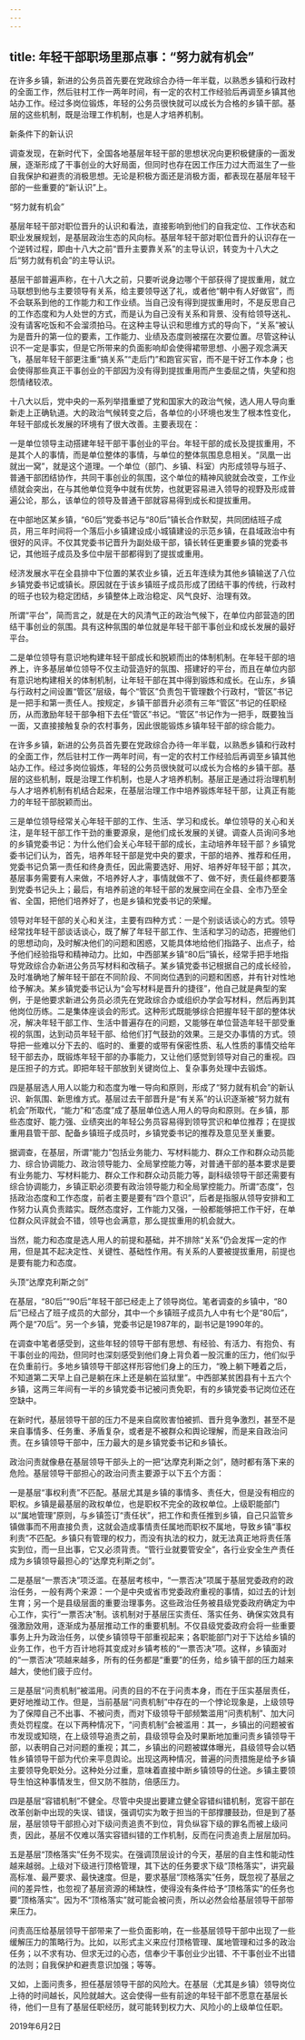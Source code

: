 ```yaml
---
---
---
```

title: 年轻干部职场里那点事：“努力就有机会”
---

在许多乡镇，新进的公务员首先要在党政综合办待一年半载，以熟悉乡镇和行政村的全面工作，然后驻村工作一两年时间，有一定的农村工作经验后再调至乡镇其他站办工作。经过多岗位锻炼，年轻的公务员很快就可以成长为合格的乡镇干部。基层的这些机制，既是治理工作机制，也是人才培养机制。





新条件下的新认识


调查发现，在新时代下，全国各地基层年轻干部的思想状况向更积极健康的一面发展，逐渐形成了干事创业的大好局面，但同时也存在因工作压力过大而滋生了一些自我保护和避责的消极思想。无论是积极方面还是消极方面，都表现在基层年轻干部的一些重要的“新认识”上。





“努力就有机会”


基层年轻干部对职位晋升的认识和看法，直接影响到他们的自我定位、工作状态和职业发展规划，是基层政治生态的风向标。基层年轻干部对职位晋升的认识存在一个逆转过程，即由十八大之前“晋升主要靠关系”的主导认识，转变为十八大之后“努力就有机会”的主导认识。

基层干部普遍声称，在十八大之前，只要听说身边哪个干部获得了提拔重用，就立马联想到他与主要领导有关系，给主要领导送了礼，或者他“朝中有人好做官”，而不会联系到他的工作能力和工作业绩。当自己没有得到提拔重用时，不是反思自己的工作态度和为人处世的方式，而是认为自己没有关系和背景、没有给领导送礼、没有请客吃饭和不会溜须拍马。在这种主导认识和思维方式的导向下，“关系”被认为是晋升的第一位的要素，工作能力、业绩及态度则被摆在次要位置。尽管这种认识不一定是事实，但是它所带来的负面影响却会使得裙带思想、小圈子观念满天飞，基层年轻干部更注重“搞关系”“走后门”和跑官买官，而不是干好工作本身；也会使得那些真正干事创业的干部因为没有得到提拔重用而产生委屈之情，失望和抱怨情绪较浓。

十八大以后，党中央的一系列举措重塑了党和国家大的政治气候，选人用人导向重新走上正确轨道。大的政治气候转变之后，各单位的小环境也发生了根本性变化，年轻干部成长发展的环境有了很大改善。主要表现在：

一是单位领导主动搭建年轻干部干事创业的平台。年轻干部的成长及提拔重用，不是其个人的事情，而是单位整体的事情，与单位的整体氛围息息相关。“凤凰一出就出一窝”，就是这个道理。一个单位（部门、乡镇、科室）内形成领导与班子、普通干部团结协作，共同干事创业的氛围，这个单位的精神风貌就会改变，工作业绩就会突出，在与其他单位竞争中就有优势，也就更容易进入领导的视野及形成普遍公论，那么，该单位的领导及普通干部就容易得到成长和提拔重用。

在中部地区某乡镇，“60后”党委书记与“80后”镇长合作默契，共同团结班子成员，用三年时间将一个落后小乡镇建设成小城镇建设的示范乡镇，在县域政治中有很好的风评。不仅其党委书记晋升为副处级干部，镇长转任更重要乡镇的党委书记，其他班子成员及多位中层干部都得到了提拔或重用。

经济发展水平在全县排中下位置的某农业乡镇，近五年连续为其他乡镇输送了八位乡镇党委书记或镇长。原因就在于该乡镇班子成员形成了团结干事的传统，行政村的班子也较为稳定团结，乡镇整体上政治稳定、风气良好、治理有效。

所谓“平台”，简而言之，就是在大的风清气正的政治气候下，在单位内部营造的团结干事创业的氛围。具有这种氛围的单位就是年轻干部干事创业和成长发展的最好平台。

二是单位领导有意识地构建年轻干部成长和脱颖而出的体制机制。在年轻干部的培养上，许多基层单位领导不仅主动营造好的氛围、搭建好的平台，而且在单位内部有意识地构建相关的体制机制，让年轻干部在其中得到锻炼和成长。在山东，乡镇与行政村之间设置“管区”层级，每个“管区”负责包干管理数个行政村，“管区”书记是一把手和第一责任人。按规定，乡镇干部晋升必须有三年“管区”书记的任职经历，从而激励年轻干部争相下去任“管区”书记。“管区”书记作为一把手，既要独当一面，又直接接触复杂的农村事务，因此很能锻炼乡镇年轻干部的综合能力。

在许多乡镇，新进的公务员首先要在党政综合办待一年半载，以熟悉乡镇和行政村的全面工作，然后驻村工作一两年时间，有一定的农村工作经验后再调至乡镇其他站办工作。经过多岗位锻炼，年轻的公务员很快就可以成长为合格的乡镇干部。基层的这些机制，既是治理工作机制，也是人才培养机制。基层正是通过将治理机制与人才培养机制有机结合起来，在基层治理工作中培养锻炼年轻干部，让真正有能力的年轻干部脱颖而出。

三是单位领导经常关心年轻干部的工作、生活、学习和成长。单位领导的关心和关注，是年轻干部工作干劲的重要源泉，是他们成长发展的关键。调查人员询问多地的乡镇党委书记：为什么他们会关心年轻干部的成长，主动培养年轻干部？乡镇党委书记们认为，首先，培养年轻干部是党中央的要求，干部的培养、推荐和任用，党委书记负第一责任和终身责任，因此需要选好、用好、培养好年轻干部；其次，基层事务需要有人来做，不培养好人才，事情就做不了、做不好，责任最终都要落到党委书记头上；最后，有培养前途的年轻干部的发展空间在全县、全市乃至全省、全国，把他们培养好了，也是乡镇和党委书记的荣耀。

领导对年轻干部的关心和关注，主要有四种方式：一是个别谈话谈心的方式。领导经常找年轻干部谈话谈心，既了解了年轻干部工作、生活和学习的动态，把握他们的思想动向，及时解决他们的问题和困惑，又能具体地给他们指路子、出点子，给予他们经验指导和精神动力。比如，中西部某乡镇“80后”镇长，经常手把手地指导党政综合办新进公务员写材料和改稿子。某乡镇党委书记根据自己的成长经验，及时准确地了解年轻干部在不同阶段、不同岗位遇到的问题和困惑，并有针对性地给予解决。某乡镇党委书记认为“会写材料是晋升的捷径”，他自己就是典型的案例，于是他要求新进公务员必须先在党政综合办或组织办学会写材料，然后再到其他岗位历练。二是集体座谈会的形式。这种形式既能够综合把握年轻干部的整体状况，解决年轻干部工作、生活中普遍存在的问题，又能够在单位营造年轻干部受重视的氛围，达到动员年轻干部、给他们打气鼓劲的效果。三是交办事情的方式。领导把一些难以分下去的、临时的、重要的或带有保密性质、私人性质的事情交给年轻干部去办，既锻炼年轻干部的办事能力，又让他们感觉到领导对自己的重视。四是压担子的方式。即把年轻干部放到关键岗位上、复杂事务处理中去锻炼。

四是基层选人用人以能力和态度为唯一导向和原则，形成了“努力就有机会”的新认识、新氛围、新思维方式。基层过去干部晋升是“有关系”的认识逐渐被“努力就有机会”所取代，“能力”和“态度”成了基层单位选人用人的导向和原则。在乡镇，那些态度好、能力强、业绩突出的年轻公务员容易得到领导赏识和单位推荐；在提拔重用县管干部、配备乡镇班子成员时，乡镇党委书记的推荐及意见至关重要。

据调查，在基层，所谓“能力”包括业务能力、写材料能力、群众工作和群众动员能力、综合协调能力、政治领导能力、全局掌控能力等，对普通干部的基本要求是要有业务能力、写材料能力、群众工作和群众动员能力等，副科级领导干部还需要有综合协调能力，乡镇正职必须要有政治领导能力和全局掌控能力。所谓“态度”，包括政治态度和工作态度，前者主要是要有“四个意识”，后者是指服从领导安排和工作努力认真负责踏实。既然态度好，工作能力又强，一般都能够把工作干好，在单位群众风评就会不错，领导也会满意，那么提拔重用的机会就大。

当然，能力和态度是选人用人的前提和基础，并不排除“关系”仍会发挥一定的作用，但是其不起决定性、关键性、基础性作用。有关系的人要被提拔重用，前提也是要有能力和态度。





头顶“达摩克利斯之剑”


在基层，“80后”“90后”年轻干部已经走上了领导岗位。笔者调查的乡镇中，“80后”已经占了班子成员的大部分，其中一个乡镇班子成员九人中有七个是“80后”，两个是“70后”。另一个乡镇，党委书记是1987年的，副书记是1990年的。

在调查中笔者感受到，这些年轻的领导干部有思想、有经验、有活力、有抱负、有干事创业的闯劲，但同时也深刻感受到他们身上背负着一股沉重的压力，他们似乎在负重前行。多地乡镇领导干部这样形容他们身上的压力，“晚上躺下睡着之后，不知道第二天早上自己是躺在床上还是躺在监狱里”。中西部某贫困县有十五六个乡镇，这两三年间有一半的乡镇党委书记被问责免职，有的乡镇党委书记岗位还在空缺中。

在新时代，基层领导干部的压力不是来自腐败害怕被抓、晋升竞争激烈，甚至不是来自事情多、任务重、矛盾复杂，或者是不被群众和舆论理解，而是来自政治问责。在乡镇领导干部中，压力最大的是乡镇党委书记和乡镇长。

政治问责就像悬在基层领导干部头上的一把“达摩克利斯之剑”，随时都有落下来的危险。基层领导干部担心的政治问责主要源于以下五个方面：

一是基层“事权利责”不匹配。基层尤其是乡镇的事情多、责任大，但是没有相应的职权。乡镇是最基层的政权单位，也是职权不完全的政权单位。上级职能部门以“属地管理”原则，与乡镇签订“责任状”，把工作和责任推到乡镇，自己只监管乡镇做事而不用直接负责，这就会造成事情责任属地而职权不属地，导致乡镇“事权利责”不匹配。乡镇只有管理的权力，而没有执法的权力，就无法真正地将责任落实到位，而一旦出事，它又必须背责。“管行业就要管安全”，各行业安全生产责任成为乡镇领导最担心的“达摩克利斯之剑”。

二是基层“一票否决”项泛滥。在基层考核中，“一票否决”项属于基层党委政府的政治任务，一般有两个来源：一个是中央或省市党委政府重视的事情，如过去的计划生育；另一个是县级层面的重要治理事务。这些政治任务被县级党委政府确定为中心工作，实行“一票否决”制。该机制对于基层压实责任、落实任务、确保实效具有强激励效用，逐渐成为基层推动工作的重要机制。不仅县级党委政府会将一些重要事务上升为政治任务，以使乡镇领导干部重视起来；各职能部门对于下达给乡镇的业务工作，也千方百计地将其变成对乡镇考核的“一票否决”项。这样，乡镇面对的“一票否决”项越来越多，所有的任务都是“重要”的任务，给乡镇干部的压力越来越大，使他们疲于应付。

三是基层“问责机制”被滥用。问责的目的不在于问责本身，而在于压实基层责任，更好地推动工作。但是，当前基层“问责机制”中存在的一个悖论现象是，上级领导为了保障自己不出事、不被问责，而对下级领导干部频繁滥用“问责机制”、加大问责处罚程度。在以下两种情况下，“问责机制”会被滥用：其一，乡镇出的问题被省市发现或知晓，在上级领导追责之前，县级领导会及时果断地加重问责乡镇领导干部，以表明自己对问题的重视；其二，乡镇出的问题被媒体曝光，县级领导会以牺牲乡镇领导干部为代价来平息舆论。出现这两种情况，普遍的问责措施是给予乡镇主要领导免职处分。这种处分过重，意味着直接中断乡镇领导的仕途。乡镇主要领导生怕这种事情发生，但又防不胜防，倍感压力。

四是基层“容错机制”不健全。尽管中央提出要建立健全容错纠错机制，宽容干部在改革创新中出现的失误、错误，强调切实为敢于担当的干部撑腰鼓劲，但是到了基层，基层领导干部担心对下级问责追责不到位，背负纵容下级的罪名而被上级问责，因此，基层不仅难以落实容错纠错的工作机制，反而在问责追责上层层加码。

五是基层“顶格落实”任务不现实。在强调顶层设计的今天，基层的自主性和能动性越来越弱。上级对下级进行顶格管理，其下达的任务要求下级“顶格落实”，讲究最高标准、最严要求、最快速度。但是，要求基层“顶格落实”任务，既忽视了基层之间的差异性，也忽视了基层资源的稀缺性，使得没有条件给予“顶格落实”的任务也要“顶格落实”。因为不“顶格落实”就可能会被问责，所以必然会给基层领导干部带来压力。

问责高压给基层领导干部带来了一些负面影响，在一些基层领导干部中出现了一些缓解压力的策略行为。比如，以形式主义来应付顶格管理、属地管理和过多的政治任务；以不求有功、但求无过的心态，信奉少干事创业少出错、不干事创业不出错的法则；自我保护和避责意识加强；等等。

又如，上面问责多，担任基层领导干部的风险大。在基层（尤其是乡镇）领导岗位上待的时间越长，风险就越大。这会使得一些有前途的年轻干部不愿意在基层长待，他们一旦有了基层任职经历，就可能转到权力大、风险小的上级单位任职。

2019年6月2日